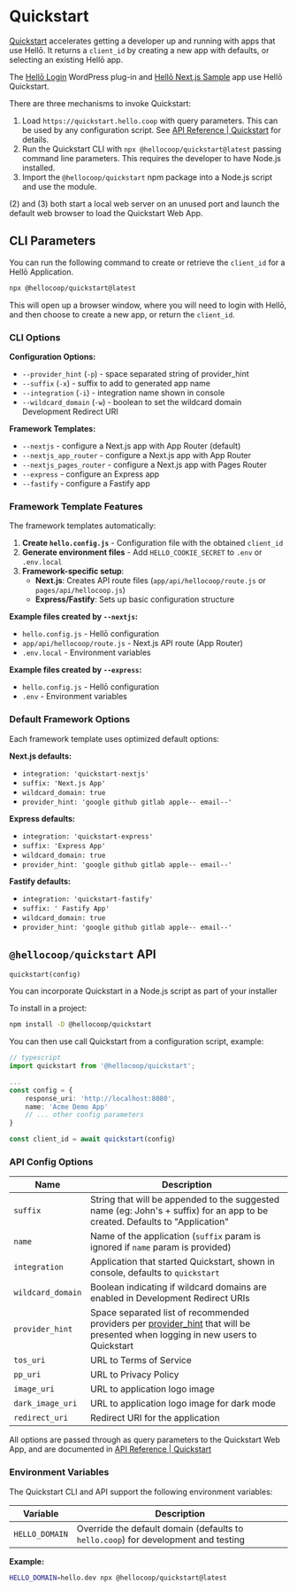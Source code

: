 # Quickstart

[Quickstart](https://quickstart.hello.coop) accelerates getting a developer up and running with apps that use Hellō. It returns a `client_id` by creating a new app with defaults, or selecting an existing Hellō app.

The [Hellō Login](https://wordpress.org/plugins/hello-login/) WordPress plug-in and [Hellō Next.js Sample](https://hello-nextjs-sample.vercel.app) app use Hellō Quickstart.


There are three mechanisms to invoke Quickstart:

1. Load `https://quickstart.hello.coop` with query parameters. This can be used by any configuration script. See [API Reference | Quickstart](/docs/apis/quickstart) for details.
2. Run the Quickstart CLI with `npx @hellocoop/quickstart@latest` passing command line parameters. This requires the developer to have Node.js installed. 
3. Import the `@hellocoop/quickstart` npm package into a Node.js script and use the module.

(2) and (3) both start a local web server on an unused port and launch the default web browser to load the Quickstart Web App.


## CLI Parameters

You can run the following command to create or retrieve the `client_id` for a Hellō Application. 
```sh
npx @hellocoop/quickstart@latest
```

This will open up a browser window, where you will need to login with Hellō, and then choose to create a new app, or return the `client_id`.

### CLI Options

**Configuration Options:**
- `--provider_hint` (`-p`) - space separated string of provider_hint 
- `--suffix` (`-x`) - suffix to add to generated app name
- `--integration` (`-i`) - integration name shown in console
- `--wildcard_domain` (`-w`) - boolean to set the wildcard domain Development Redirect URI

**Framework Templates:**
- `--nextjs` - configure a Next.js app with App Router (default)
- `--nextjs_app_router` - configure a Next.js app with App Router
- `--nextjs_pages_router` - configure a Next.js app with Pages Router
- `--express` - configure an Express app
- `--fastify` - configure a Fastify app

### Framework Template Features

The framework templates automatically:

1. **Create `hello.config.js`** - Configuration file with the obtained `client_id`
2. **Generate environment files** - Add `HELLO_COOKIE_SECRET` to `.env` or `.env.local`
3. **Framework-specific setup**:
   - **Next.js**: Creates API route files (`app/api/hellocoop/route.js` or `pages/api/hellocoop.js`)
   - **Express/Fastify**: Sets up basic configuration structure

**Example files created by `--nextjs`:**
- `hello.config.js` - Hellō configuration
- `app/api/hellocoop/route.js` - Next.js API route (App Router)
- `.env.local` - Environment variables

**Example files created by `--express`:**
- `hello.config.js` - Hellō configuration  
- `.env` - Environment variables

### Default Framework Options

Each framework template uses optimized default options:

**Next.js defaults:**
- `integration: 'quickstart-nextjs'`
- `suffix: 'Next.js App'`
- `wildcard_domain: true`
- `provider_hint: 'google github gitlab apple-- email--'`

**Express defaults:**
- `integration: 'quickstart-express'`
- `suffix: 'Express App'`
- `wildcard_domain: true`
- `provider_hint: 'google github gitlab apple-- email--'`

**Fastify defaults:**
- `integration: 'quickstart-fastify'`
- `suffix: ' Fastify App'`
- `wildcard_domain: true`
- `provider_hint: 'google github gitlab apple-- email--'`

## `@hellocoop/quickstart` API
`quickstart(config)`

You can incorporate Quickstart in a Node.js script as part of your installer

To install in a project:

```sh npm2yarn
npm install -D @hellocoop/quickstart
```

You can then use call Quickstart from a configuration script, example:
```typescript
// typescript
import quickstart from '@hellocoop/quickstart';

...
const config = {
    response_uri: 'http://localhost:8080',
    name: 'Acme Demo App'
    // ... other config parameters
}

const client_id = await quickstart(config)
```

### API Config Options

|Name|Description|
|---|---|
|`suffix`| String that will be appended to the suggested name (eg: John's + suffix) for an app to be created. Defaults to "Application"|
|`name`| Name of the application (`suffix` param is ignored if `name` param is provided)|
|`integration`| Application that started Quickstart, shown in console, defaults to `quickstart`|
|`wildcard_domain`| Boolean indicating if wildcard domains are enabled in Development Redirect URIs|
|`provider_hint`| Space separated list of recommended providers per [provider_hint](/docs/apis/wallet/#provider-hint) that will be presented when logging in new users to Quickstart|
|`tos_uri`| URL to Terms of Service|
|`pp_uri`| URL to Privacy Policy|
|`image_uri`| URL to application logo image|
|`dark_image_uri`| URL to application logo image for dark mode|
|`redirect_uri`| Redirect URI for the application|

All options are passed through as query parameters to the Quickstart Web App, and are documented in [API Reference | Quickstart](/docs/apis/quickstart/)

### Environment Variables

The Quickstart CLI and API support the following environment variables:

|Variable|Description|
|---|---|
|`HELLO_DOMAIN`| Override the default domain (defaults to `hello.coop`) for development and testing|

**Example:**
```bash
HELLO_DOMAIN=hello.dev npx @hellocoop/quickstart@latest
```
